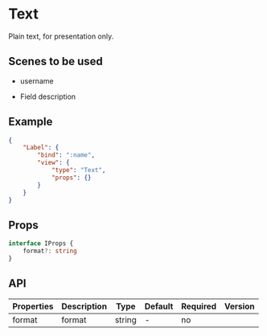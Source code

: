 # Text

Plain text, for presentation only.

## Scenes to be used

- username

- Field description

## Example

```json
{
	"Label": {
		"bind": ":name",
		"view": {
			"type": "Text",
			"props": {}
		}
	}
}
```

## Props

```ts
interface IProps {
	format?: string
}
```

## API

| Properties | Description | Type   | Default | Required | Version |
| ---------- | ----------- | ------ | ------- | -------- | ------- |
| format     | format      | string | -       | no       |         |
